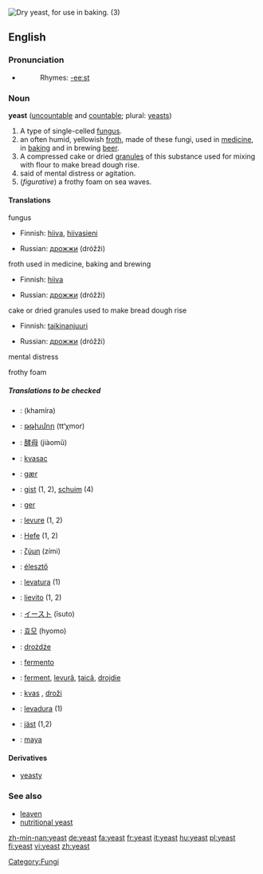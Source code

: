 [[Image:Dry yeast.jpg|thumb|right|Dry yeast, for use in baking. (3)]]
{{wikipedia}}
==English==

===Pronunciation===
*{{IPA|/yeeːst/}}
*:Rhymes: [[Rhymes:English:-eeːst|-eeːst]]

===Noun===
'''yeast''' ([[uncountable]] and [[countable]]; plural: [[yeasts]])

# A type of single-celled [[fungus]].
# an often humid, yellowish [[froth]], made of these fungi, used in [[medicine]], in [[baking]] and in brewing [[beer]].
# A compressed cake or dried [[granule]]s of this substance used for mixing with flour to make bread dough rise.
# said of mental distress or agitation. <!--this sounds like an adjective-->
# (''figurative'') a frothy foam on sea waves.

====Translations====
;fungus
{{top}}
*Finnish: [[hiiva]], [[hiivasieni]]
{{mid}}
*Russian: [[дрожжи]] (dróžži) {{f}} {{p}} 
{{bottom}}

;froth used in medicine, baking and brewing
{{top}}
*Finnish: [[hiiva]]
{{mid}}
*Russian: [[дрожжи]] (dróžži) {{f}} {{p}} 
{{bottom}}

;cake or dried granules used to make bread dough rise
{{top}}
*Finnish: [[taikinanjuuri]]
{{mid}}
*Russian: [[дрожжи]] (dróžži) {{f}} {{p}} 
{{bottom}}

;mental distress
{{top}}
{{mid}}
{{bottom}}

;frothy foam
{{top}}
{{mid}}
{{bottom}}

=====Translations to be checked=====
{{top}}
*{{ttbc|Arabic}}: {{ARchar|[[خميرة]]}} (khamíra) {{f}}
*{{ttbc|Armenian}}: [[թթխմոր]] (tt‘χmor)
*{{ttbc|Chinese}}: [[酵母]] (jiàomǔ)
*{{ttbc|Croatian}}: [[kvasac]] {{m}}
*{{ttbc|Danish}}: [[gær]]
*{{ttbc|Dutch}}: [[gist]] {{m}} (1, 2), [[schuim]] (4)
*{{ttbc|Faroese}}: [[ger]]
*{{ttbc|French}}: [[levure]] {{f}} (1, 2)
*{{ttbc|German}}: [[Hefe]] {{f}} (1, 2)
*{{ttbc|Greek}}: [[ζύμη]] (zími) {{f}}
*{{ttbc|Hungarian}}: [[élesztő]]
{{mid}}
*{{ttbc|Interlingua}}: [[levatura]] (1)
*{{ttbc|Italian}}: [[lievito]] {{m}} (1, 2)
*{{ttbc|Japanese}}: [[イースト]] (īsuto)
*{{ttbc|Korean}}: [[효모]] (hyomo)
*{{ttbc|Polish}}: [[drożdże]] {{f}} {{p}}
*{{ttbc|Portuguese}}: [[fermento]] {{m}}
*{{ttbc|Romanian}}: [[ferment]], [[levură]], [[ţaică]], [[drojdie]]
*{{ttbc|Slovene}}: [[kvas]] {{f}}, [[droži]] {{f}} {{p}}
*{{ttbc|Spanish}}: [[levadura]] {{f}} (1)
*{{ttbc|Swedish}}: [[jäst]] (1,2)
*{{ttbc|Turkish}}: [[maya]]
{{bottom}}

====Derivatives====
*[[yeasty]]

=== See also ===
*[[leaven]]
*[[nutritional yeast]]

[[Category:Fungi]]

[[zh-min-nan:yeast]]
[[de:yeast]]
[[fa:yeast]]
[[fr:yeast]]
[[it:yeast]]
[[hu:yeast]]
[[pl:yeast]]
[[fi:yeast]]
[[vi:yeast]]
[[zh:yeast]]